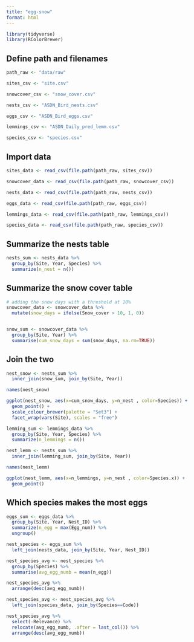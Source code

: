 ```yaml
---
title: "egg-snow"
format: html
---
```



```r
library(tidyverse)
library(RColorBrewer)
```


## Define path and filenames

```r
path_raw <- "data/raw"

sites_csv <- "site.csv"

snowcover_csv <- "snow_cover.csv"

nests_csv <- "ASDN_Bird_nests.csv"

eggs_csv <- "ASDN_Bird_eggs.csv"

lemmings_csv <- "ASDN_Daily_pred_lemm.csv"

species_csv <- "species.csv"

```

## Import data

```r

sites_data <- read_csv(file.path(path_raw, sites_csv))

snowcover_data <- read_csv(file.path(path_raw, snowcover_csv))

nests_data <- read_csv(file.path(path_raw, nests_csv))

eggs_data <- read_csv(file.path(path_raw, eggs_csv))

lemmings_data <- read_csv(file.path(path_raw, lemmings_csv))

species_data <- read_csv(file.path(path_raw, species_csv))

```

## Summarize the nests table

```r
nests_sum <- nests_data %>%
  group_by(Site, Year, Species) %>%
  summarize(n_nest = n())
```

## Summarize the snow cover table

```r
# adding the snow days with a threshold at 10%
snowcover_data <- snowcover_data %>%
  mutate(snow_days = ifelse(Snow_cover > 10, 1, 0))


snow_sum <- snowcover_data %>%
  group_by(Site, Year) %>%
  summarise(cum_snow_days = sum(snow_days, na.rm=TRUE))
```

 
## Join the two

```r
nest_snow <- nests_sum %>%
  inner_join(snow_sum, join_by(Site, Year))

names(nest_snow)
```

```r
ggplot(nest_snow, aes(x=cum_snow_days, y=n_nest , color=Species)) + 
  geom_point() +
  scale_colour_brewer(palette = "Set3") +
  facet_wrap(vars(Site), scales = "free")
```

```r
lemming_sum <- lemmings_data %>%
  group_by(Site, Year, Species) %>%
  summarize(n_lemmings = n())
```



```r
nest_lemm <- nests_sum %>%
  inner_join(lemming_sum, join_by(Site, Year))

names(nest_lemm)
```



```r
ggplot(nest_lemm, aes(x=n_lemmings, y=n_nest , color=Species.x)) + 
  geom_point()
```

## Which species makes the most eggs

```r
eggs_sum <- eggs_data %>%
  group_by(Site, Year, Nest_ID) %>%
  summarize(n_egg = max(Egg_num)) %>%
  ungroup()
```


```r
nest_species <- eggs_sum %>%
  left_join(nests_data, join_by(Site, Year, Nest_ID))
```


```r
nest_species_avg <- nest_species %>%
  group_by(Species) %>%
  summarise(avg_egg_numb = mean(n_egg))

nest_species_avg %>%
  arrange(desc(avg_egg_numb))
```

```r
nest_species_avg <- nest_species_avg %>%
  left_join(species_data, join_by(Species==Code))
```


```r
nest_species_avg %>% 
  select(-Relevance) %>%
  relocate(avg_egg_numb, .after = last_col()) %>%
  arrange(desc(avg_egg_numb))
```

